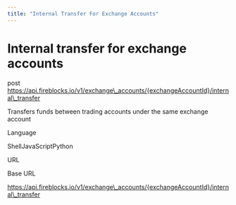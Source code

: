 ```yaml
---
title: "Internal Transfer For Exchange Accounts"
---
```

  
  # Internal transfer for exchange accounts

post https://api.fireblocks.io/v1/exchange\_accounts/{exchangeAccountId}/internal\_transfer

Transfers funds between trading accounts under the same exchange account

Language

ShellJavaScriptPython

URL

Base URL

https://api.fireblocks.io/v1/exchange\_accounts/{exchangeAccountId}/internal\_transfer